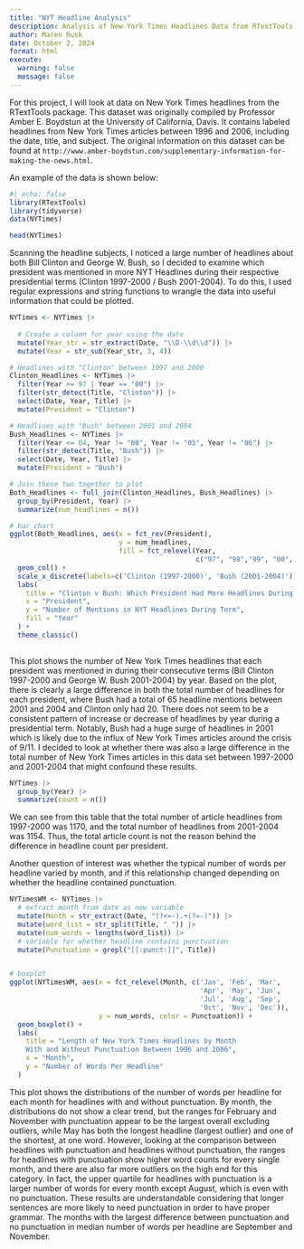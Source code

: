 ```yaml
---
title: "NYT Headline Analysis"
description: Analysis of New York Times Headlines Data from RTextTools Package
author: Maren Rusk
date: October 2, 2024
format: html
execute:
  warning: false
  message: false
---
```


For this project, I will look at data on New York Times headlines from the RTextTools package. This dataset was originally compiled by Professor Amber E. Boydstun at the University of California, Davis. It contains labeled headlines from New York Times articles between 1996 and 2006, including the date, title, and subject. The original information on this dataset can be found at `http://www.amber-boydstun.com/supplementary-information-for-making-the-news.html`.

An example of the data is shown below:

```r
#| echo: false
library(RTextTools) 
library(tidyverse)
data(NYTimes)

head(NYTimes)

```

Scanning the headline subjects, I noticed a large number of headlines about both Bill Clinton and George W. Bush, so I decided to examine which president was mentioned in more NYT Headlines during their respective presidential terms (Clinton 1997-2000 / Bush 2001-2004). To do this, I used regular expressions and string functions to wrangle the data into useful information that could be plotted.

```r

NYTimes <- NYTimes |>
 
  # Create a column for year using the date
  mutate(Year_str = str_extract(Date, "\\D-\\d\\d")) |>
  mutate(Year = str_sub(Year_str, 3, 4))

# Headlines with "Clinton" between 1997 and 2000  
Clinton_Headlines <- NYTimes |>
  filter(Year >= 97 | Year == "00") |>
  filter(str_detect(Title, "Clinton")) |>
  select(Date, Year, Title) |>
  mutate(President = "Clinton")

# Headlines with "Bush" between 2001 and 2004
Bush_Headlines <- NYTimes |>
  filter(Year <= 04, Year != "00", Year != "05", Year != "06") |>
  filter(str_detect(Title, "Bush")) |>
  select(Date, Year, Title) |>
  mutate(President = "Bush")

# Join these two together to plot
Both_Headlines <- full_join(Clinton_Headlines, Bush_Headlines) |>
  group_by(President, Year) |>
  summarize(num_headlines = n())

# bar chart
ggplot(Both_Headlines, aes(x = fct_rev(President), 
                           y = num_headlines, 
                           fill = fct_relevel(Year, 
                                              c("97", "98","99", "00", "01", "02", "03", "04")))) + 
  geom_col() + 
  scale_x_discrete(labels=c('Clinton (1997-2000)', 'Bush (2001-2004)')) + 
  labs(
    title = "Clinton v Bush: Which President Had More Headlines During Their Term?",
    x = "President",
    y = "Number of Mentions in NYT Headlines During Term",
    fill = "Year"
  ) + 
  theme_classic()
  
```

This plot shows the number of New York Times headlines that each president was mentioned in during their consecutive terms (Bill Clinton 1997-2000 and George W. Bush 2001-2004) by year. Based on the plot, there is clearly a large difference in both the total number of headlines for each president, where Bush had a total of 65 headline mentions between 2001 and 2004 and Clinton only had 20. There does not seem to be a consistent pattern of increase or decrease of headlines by year during a presidential term. Notably, Bush had a huge surge of headlines in 2001 which is likely due to the influx of New York Times articles around the crisis of 9/11. I decided to look at whether there was also a large difference in the total number of New York Times articles in this data set between 1997-2000 and 2001-2004 that might confound these results.

```r
NYTimes |>
  group_by(Year) |>
  summarize(count = n())
```

We can see from this table that the total number of article headlines from 1997-2000 was 1170, and the total number of headlines from 2001-2004 was 1154. Thus, the total article count is not the reason behind the difference in headline count per president.

Another question of interest was whether the typical number of words per headline varied by month, and if this relationship changed depending on whether the headline contained punctuation.

```r

NYTimesWM <- NYTimes |>
  # extract month from date as new variable
  mutate(Month = str_extract(Date, "(?<=-).+(?=-)")) |>
  mutate(word_list = str_split(Title, " ")) |>
  mutate(num_words = lengths(word_list)) |>
  # variable for whether headline contains punctuation
  mutate(Punctuation = grepl("[[:punct:]]", Title))


# boxplot  
ggplot(NYTimesWM, aes(x = fct_relevel(Month, c('Jan', 'Feb', 'Mar',
                                               'Apr', 'May', 'Jun',
                                               'Jul', 'Aug', 'Sep',
                                               'Oct', 'Nov', 'Dec')), 
                      y = num_words, color = Punctuation)) + 
  geom_boxplot() + 
  labs(
    title = "Length of New York Times Headlines by Month 
    With and Without Punctuation Between 1996 and 2006",
    x = "Month",
    y = "Number of Words Per Headline"
  )

```

This plot shows the distributions of the number of words per headline for each month for headlines with and without punctuation. By month, the distributions do not show a clear trend, but the ranges for February and November with punctuation appear to be the largest overall excluding outliers, while May has both the longest headline (largest outlier) and one of the shortest, at one word. However, looking at the comparison between headlines with punctuation and headlines without punctuation, the ranges for headlines with punctuation show higher word counts for every single month, and there are also far more outliers on the high end for this category. In fact, the upper quartile for headlines with punctuation is a larger number of words for every month except August, which is even with no punctuation. These results are understandable considering that longer sentences are more likely to need punctuation in order to have proper grammar. The months with the largest difference between punctuation and no punctuation in median number of words per headline are September and November.
